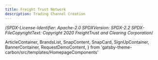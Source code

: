 ```yaml
---
title: Freight Trust Network
description: Trading Channel Creation
---
```


/_SPDX-License-Identifier: Apache-2.0
SPDXVersion: SPDX-2.2
SPDX-FileCopyrightText: Copyright 2020 FreightTrust and Clearing Corporation_/

  ArticleContainer,
  BrandsList,
  SnapContent,
  SnapCard,
  SignUpContainer,
  BannerContainer,
  RequestDemoContent,
} from 'gatsby-theme-carbon/src/templates/HomepageComponents'


<TradingSignUpContainer />
